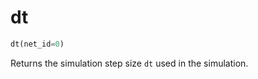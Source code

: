 # dt { #ANNarchy.core.Global.dt }

```python
dt(net_id=0)
```

Returns the simulation step size `dt` used in the simulation.